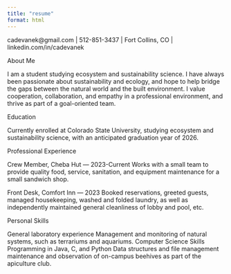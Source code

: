 ```yaml
---
title: "resume"
format: html
---
```


cadevanek@gmail.com  | 512-851-3437 | Fort Collins, CO | linkedin.com/in/cadevanek

About Me

I am a student studying ecosystem and sustainability science. I have always been passionate about sustainability and ecology, and hope to help bridge the gaps between the natural world and the built environment. I value cooperation, collaboration, and empathy in a professional environment, and thrive as part of a goal-oriented team.

Education

Currently enrolled at Colorado State University, studying ecosystem and sustainability science, with an anticipated graduation year of 2026.

Professional Experience

Crew Member, Cheba Hut — 2023-Current
Works with a small team to provide quality food, service, sanitation, and equipment maintenance for a small sandwich shop.

Front Desk, Comfort Inn — 2023
Booked reservations, greeted guests, managed housekeeping, washed and folded laundry, as well as independently maintained general cleanliness of lobby and pool, etc.

Personal Skills

General laboratory experience
Management and monitoring of natural systems, such as terrariums and aquariums.
Computer Science Skills
Programming in Java, C, and Python
Data structures and file management
maintenance and observation of on-campus beehives as part of the apiculture club.
